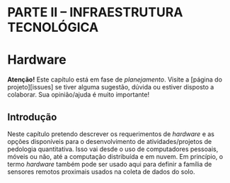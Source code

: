 # PARTE II -- INFRAESTRUTURA TECNOLÓGICA {-}

# Hardware

**Atenção!** Este capítulo está em fase de *planejamento*. Visite a [página do projeto][issues] se tiver 
alguma sugestão, dúvida ou estiver disposto a colaborar. Sua opinião/ajuda é muito importante!

## Introdução

Neste capítulo pretendo descrever os requerimentos de *hardware* e as opções disponíveis para o 
desenvolvimento de atividades/projetos de pedologia quantitativa. Isso vai desde o uso de computadores 
pessoais, móveis ou não, até a computação distribuída e em nuvem. Em princípio, o termo *hardware* também pode
ser usado aqui para definir a família de sensores remotos proximais usados na coleta de dados do solo.

<!-- # Software -->

<!-- # Gestão de Dados -->
